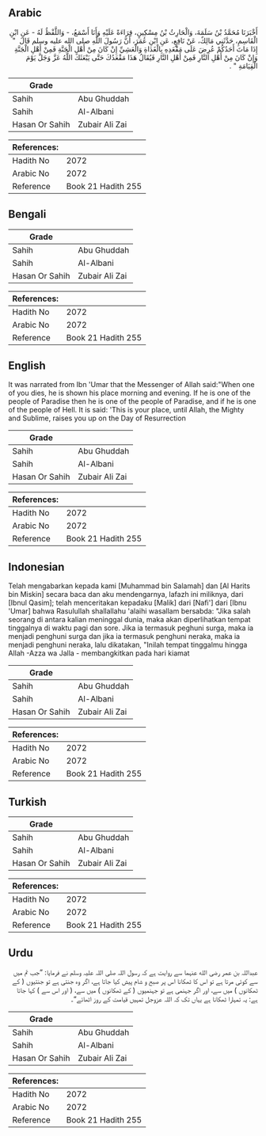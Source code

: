 ## Arabic


<div dir="rtl" lang="ar" style={{fontSize:'larger',backgroundColor:'#f8f9fa',padding:20}}>
أَخْبَرَنَا مُحَمَّدُ بْنُ سَلَمَةَ، وَالْحَارِثُ بْنُ مِسْكِينٍ، قِرَاءَةً عَلَيْهِ وَأَنَا أَسْمَعُ، - وَاللَّفْظُ لَهُ - عَنِ ابْنِ الْقَاسِمِ، حَدَّثَنِي مَالِكٌ، عَنْ نَافِعٍ، عَنِ ابْنِ عُمَرَ، أَنَّ رَسُولَ اللَّهِ صلى الله عليه وسلم قَالَ ‏ "‏ إِذَا مَاتَ أَحَدُكُمْ عُرِضَ عَلَى مَقْعَدِهِ بِالْغَدَاةِ وَالْعَشِيِّ إِنْ كَانَ مِنْ أَهْلِ الْجَنَّةِ فَمِنْ أَهْلِ الْجَنَّةِ وَإِنْ كَانَ مِنْ أَهْلِ النَّارِ فَمِنْ أَهْلِ النَّارِ فَيُقَالُ هَذَا مَقْعَدُكَ حَتَّى يَبْعَثَكَ اللَّهُ عَزَّ وَجَلَّ يَوْمَ الْقِيَامَةِ ‏"‏ ‏.‏
</div>
<div style={{backgroundColor:'#f8f9fa',padding:20, marginBottom: 10}}><table> <thead> <tr> <th>Grade</th> <th></th> </tr> </thead> <tbody> <tr><td>Sahih</td><td>Abu Ghuddah</td></tr><tr><td>Sahih</td><td>Al-Albani</td></tr><tr><td>Hasan Or Sahih</td><td>Zubair Ali Zai</td></tr></tbody></table><table> <thead> <tr> <th>References:</th> <th></th> </tr> </thead> <tbody><tr><td>Hadith No</td><td>2072</td></tr><tr><td>Arabic No</td><td>2072</td></tr><tr><td>Reference</td><td>Book 21 Hadith 255</td></tr></tbody></table></div>

## Bengali


<div dir="ltr" lang="bn" style={{fontSize:'larger',backgroundColor:'#f8f9fa',padding:20}}>

</div>
<div style={{backgroundColor:'#f8f9fa',padding:20, marginBottom: 10}}><table> <thead> <tr> <th>Grade</th> <th></th> </tr> </thead> <tbody> <tr><td>Sahih</td><td>Abu Ghuddah</td></tr><tr><td>Sahih</td><td>Al-Albani</td></tr><tr><td>Hasan Or Sahih</td><td>Zubair Ali Zai</td></tr></tbody></table><table> <thead> <tr> <th>References:</th> <th></th> </tr> </thead> <tbody><tr><td>Hadith No</td><td>2072</td></tr><tr><td>Arabic No</td><td>2072</td></tr><tr><td>Reference</td><td>Book 21 Hadith 255</td></tr></tbody></table></div>

## English


<div dir="ltr" lang="en" style={{fontSize:'larger',backgroundColor:'#f8f9fa',padding:20}}>
It was narrated from Ibn 'Umar that the Messenger of Allah said:"When one of you dies, he is shown his place morning and evening. If he is one of the people of Paradise then he is one of the people of Paradise, and if he is one of the people of Hell. It is said: 'This is your place, until Allah, the Mighty and Sublime, raises you up on the Day of Resurrection
</div>
<div style={{backgroundColor:'#f8f9fa',padding:20, marginBottom: 10}}><table> <thead> <tr> <th>Grade</th> <th></th> </tr> </thead> <tbody> <tr><td>Sahih</td><td>Abu Ghuddah</td></tr><tr><td>Sahih</td><td>Al-Albani</td></tr><tr><td>Hasan Or Sahih</td><td>Zubair Ali Zai</td></tr></tbody></table><table> <thead> <tr> <th>References:</th> <th></th> </tr> </thead> <tbody><tr><td>Hadith No</td><td>2072</td></tr><tr><td>Arabic No</td><td>2072</td></tr><tr><td>Reference</td><td>Book 21 Hadith 255</td></tr></tbody></table></div>

## Indonesian


<div dir="ltr" lang="id" style={{fontSize:'larger',backgroundColor:'#f8f9fa',padding:20}}>
Telah mengabarkan kepada kami [Muhammad bin Salamah] dan [Al Harits bin Miskin] secara baca dan aku mendengarnya, lafazh ini miliknya, dari [Ibnul Qasim]; telah menceritakan kepadaku [Malik] dari [Nafi'] dari [Ibnu 'Umar] bahwa Rasulullah shallallahu 'alaihi wasallam bersabda: "Jika salah seorang di antara kalian meninggal dunia, maka akan diperlihatkan tempat tinggalnya di waktu pagi dan sore. Jika ia termasuk peghuni surga, maka ia menjadi penghuni surga dan jika ia termasuk penghuni neraka, maka ia menjadi penghuni neraka, lalu dikatakan, "Inilah tempat tinggalmu hingga Allah -Azza wa Jalla - membangkitkan pada hari kiamat
</div>
<div style={{backgroundColor:'#f8f9fa',padding:20, marginBottom: 10}}><table> <thead> <tr> <th>Grade</th> <th></th> </tr> </thead> <tbody> <tr><td>Sahih</td><td>Abu Ghuddah</td></tr><tr><td>Sahih</td><td>Al-Albani</td></tr><tr><td>Hasan Or Sahih</td><td>Zubair Ali Zai</td></tr></tbody></table><table> <thead> <tr> <th>References:</th> <th></th> </tr> </thead> <tbody><tr><td>Hadith No</td><td>2072</td></tr><tr><td>Arabic No</td><td>2072</td></tr><tr><td>Reference</td><td>Book 21 Hadith 255</td></tr></tbody></table></div>

## Turkish


<div dir="ltr" lang="tr" style={{fontSize:'larger',backgroundColor:'#f8f9fa',padding:20}}>

</div>
<div style={{backgroundColor:'#f8f9fa',padding:20, marginBottom: 10}}><table> <thead> <tr> <th>Grade</th> <th></th> </tr> </thead> <tbody> <tr><td>Sahih</td><td>Abu Ghuddah</td></tr><tr><td>Sahih</td><td>Al-Albani</td></tr><tr><td>Hasan Or Sahih</td><td>Zubair Ali Zai</td></tr></tbody></table><table> <thead> <tr> <th>References:</th> <th></th> </tr> </thead> <tbody><tr><td>Hadith No</td><td>2072</td></tr><tr><td>Arabic No</td><td>2072</td></tr><tr><td>Reference</td><td>Book 21 Hadith 255</td></tr></tbody></table></div>

## Urdu


<div dir="rtl" lang="ur" style={{fontSize:'larger',backgroundColor:'#f8f9fa',padding:20}}>
عبداللہ بن عمر رضی الله عنہما سے روایت ہے کہ رسول اللہ صلی اللہ علیہ وسلم نے فرمایا: ”جب تم میں سے کوئی مرتا ہے تو اس کا ٹھکانا اس پر صبح و شام پیش کیا جاتا ہے، اگر وہ جنتی ہے تو جنتیوں ( کے ٹھکانوں ) میں سے، اور اگر جہنمی ہے تو جہنمیوں ( کے ٹھکانوں ) میں سے، ( اور اس سے ) کہا جاتا ہے: یہ تمہارا ٹھکانا ہے یہاں تک کہ اللہ عزوجل تمہیں قیامت کے روز اٹھائے“۔
</div>
<div style={{backgroundColor:'#f8f9fa',padding:20, marginBottom: 10}}><table> <thead> <tr> <th>Grade</th> <th></th> </tr> </thead> <tbody> <tr><td>Sahih</td><td>Abu Ghuddah</td></tr><tr><td>Sahih</td><td>Al-Albani</td></tr><tr><td>Hasan Or Sahih</td><td>Zubair Ali Zai</td></tr></tbody></table><table> <thead> <tr> <th>References:</th> <th></th> </tr> </thead> <tbody><tr><td>Hadith No</td><td>2072</td></tr><tr><td>Arabic No</td><td>2072</td></tr><tr><td>Reference</td><td>Book 21 Hadith 255</td></tr></tbody></table></div>